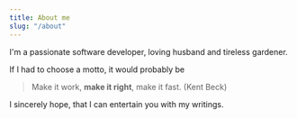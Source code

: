 ```yaml
---
title: About me
slug: "/about"
---
```


I'm a passionate software developer, loving husband and tireless gardener.

If I had to choose a motto, it would probably be

> Make it work, **make it right**, make it fast. (Kent Beck)

I sincerely hope, that I can entertain you with my writings.





